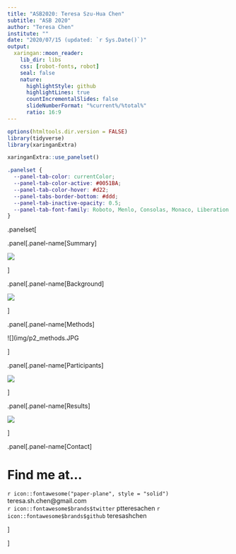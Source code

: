 ```yaml
---
title: "ASB2020: Teresa Szu-Hua Chen"
subtitle: "ASB 2020"
author: "Teresa Chen"
institute: ""
date: "2020/07/15 (updated: `r Sys.Date()`)"
output:
  xaringan::moon_reader:
    lib_dir: libs
    css: [robot-fonts, robot]
    seal: false
    nature:
      highlightStyle: github
      highlightLines: true
      countIncrementalSlides: false
      slideNumberFormat: "%current%/%total%" 
      ratio: 16:9
---
```


```r
options(htmltools.dir.version = FALSE)
library(tidyverse)
library(xaringanExtra)
```

```r
xaringanExtra::use_panelset()
```

```css
.panelset {
  --panel-tab-color: currentColor;
  --panel-tab-color-active: #0051BA;
  --panel-tab-color-hover: #d22;
  --panel-tabs-border-bottom: #ddd;
  --panel-tab-inactive-opacity: 0.5;
  --panel-tab-font-family: Roboto, Menlo, Consolas, Monaco, Liberation Mono, Lucida Console, monospace;\
}
```


.panelset[


.panel[.panel-name[Summary]

![](img/p2_overview.jpg)

]

.panel[.panel-name[Background]


![](img/p2_background.JPG)

]

.panel[.panel-name[Methods]

![](img/p2_methods.JPG

]


.panel[.panel-name[Participants]

![](img/p2_participants.JPG)

]

.panel[.panel-name[Results]

![](img/p2_results.JPG)

]


.panel[.panel-name[Contact]

# Find me at...

`r icon::fontawesome("paper-plane", style = "solid")`  teresa.sh.chen@gmail.com  
`r icon::fontawesome$brands$twitter` ptteresachen 
`r icon::fontawesome$brands$github` teresashchen

]


]
